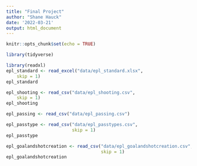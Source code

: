 ```yaml
---
title: "Final Project"
author: "Shane Hauck"
date: '2022-03-21'
output: html_document
---
```


```r
knitr::opts_chunk$set(echo = TRUE)
```

```r
library(tidyverse)
```

```r
library(readxl)
epl_standard <- read_excel("data/epl_standard.xlsx", 
    skip = 1)
epl_standard
```

```r
epl_shooting <- read_csv("data/epl_shooting.csv", 
    skip = 1)
epl_shooting
```

```r
epl_passing <- read_csv("data/epl_passing.csv")
```

```r
epl_passtype <- read_csv("data/epl_passtypes.csv",
                         skip = 1)
epl_passtype
```

```r
epl_goalandshotcreation <- read_csv("data/epl_goalandshotcreation.csv",
                                    skip = 1)
epl_goalandshotcreation
```

